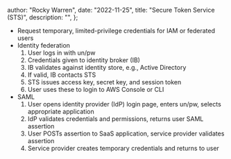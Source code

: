 
  author: "Rocky Warren",
  date: "2022-11-25",
  title: "Secure Token Service (STS)",
  description: "",
};


- Request temporary, limited-privilege credentials for IAM or federated users
- Identity federation
  1. User logs in with un/pw
  1. Credentials given to identity broker (IB)
  1. IB validates against identity store, e.g., Active Directory
  1. If valid, IB contacts STS
  1. STS issues access key, secret key, and session token
  1. User uses these to login to AWS Console or CLI
- SAML
  1. User opens identity provider (IdP) login page, enters un/pw, selects appropriate application
  1. IdP validates credentials and permissions, returns user SAML assertion
  1. User POSTs assertion to SaaS application, service provider validates assertion
  1. Service provider creates temporary credentials and returns to user
